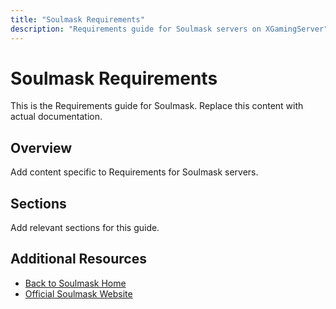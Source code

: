 ```yaml
---
title: "Soulmask Requirements"
description: "Requirements guide for Soulmask servers on XGamingServer"
---
```


# Soulmask Requirements

This is the Requirements guide for Soulmask. Replace this content with actual documentation.

## Overview

Add content specific to Requirements for Soulmask servers.

## Sections

Add relevant sections for this guide.

## Additional Resources

- [Back to Soulmask Home](./index)
- [Official Soulmask Website](https://example.com)
